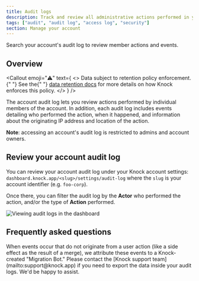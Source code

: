 ```yaml
---
title: Audit logs
description: Track and review all administrative actions performed in your Knock account with detailed audit logs for security and compliance.
tags: ["audit", "audit log", "access log", "security"]
section: Manage your account
---
```


Search your account's audit log to review member actions and events.

## Overview

<Callout
  emoji="⚠️"
  text={
    <>
      <span className="font-bold">
        Data subject to retention policy enforcement.
      </span>{" "}
      See the{" "}
      <a href="/manage-your-account/data-retention">data retention docs</a> for
      more details on how Knock enforces this policy.
    </>
  }
/>

The account audit log lets you review actions performed by individual members of the account. In addition, each audit log includes events detailing who performed the action, when it happened, and information about the originating IP address and location of the action.

**Note**: accessing an account's audit log is restricted to admins and account owners.

## Review your account audit log

You can review your account audit log under your Knock account settings: `dashboard.knock.app/<slug>/settings/audit-log` where the `slug` is your account identifier (e.g. `foo-corp`).

Once there, you can filter the audit log by the **Actor** who performed the action, and/or the type of **Action** performed.

![Viewing audit logs in the dashboard](/images/manage-your-account/audit-logs.png)

## Frequently asked questions

<AccordionGroup>
  <Accordion title="Why do I see migration-bot@knock.app perform changes on my account?">
    When events occur that do not originate from a user action (like a side
    effect as the result of a merge), we attribute these events to a
    Knock-created "Migration Bot."
  </Accordion>
  <Accordion title="Can I export my account audit logs?">
    Please contact the [Knock support team](mailto:support@knock.app) if you
    need to export the data inside your audit logs. We'd be happy to assist.
  </Accordion>
</AccordionGroup>
